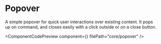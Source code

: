 
# Popover

A simple popover for quick user interactions over existing content. It pops up on command, and closes easily with a click outside or on a close button.

<ComponentCodePreview component={<Popover />} filePath="core/popover" />
